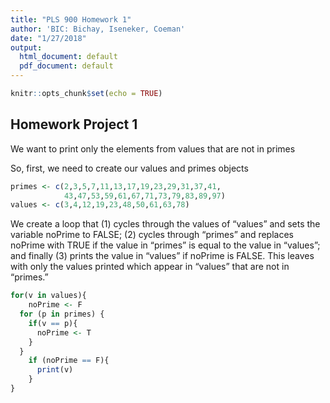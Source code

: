 ```yaml
---
title: "PLS 900 Homework 1"
author: 'BIC: Bichay, Iseneker, Coeman'
date: "1/27/2018"
output:
  html_document: default
  pdf_document: default
---
```


```r
knitr::opts_chunk$set(echo = TRUE)
```

## Homework Project 1

We want to print only the elements from values that are not in primes

So, first, we need to create our values and primes objects

``` r
primes <- c(2,3,5,7,11,13,17,19,23,29,31,37,41,
            43,47,53,59,61,67,71,73,79,83,89,97)
values <- c(3,4,12,19,23,48,50,61,63,78)
```


We create a loop that (1) cycles through the values of "values" and sets the variable noPrime to FALSE; (2) cycles through "primes" and replaces noPrime with TRUE if the value in "primes" is equal to the value in "values"; and finally (3) prints the value in "values" if noPrime is FALSE. This leaves with only the values printed which appear in "values" that are not in "primes."

```r
for(v in values){
    noPrime <- F
  for (p in primes) {
    if(v == p){
      noPrime <- T
    }
  }
    if (noPrime == F){
      print(v)
    }
}
```



